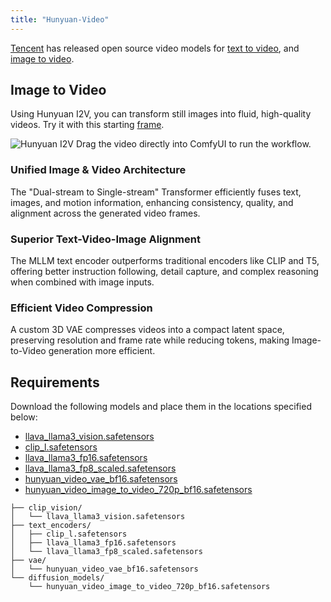 ```yaml
---
title: "Hunyuan-Video"
---
```


[Tencent](https://huggingface.co/tencent) has released open source video models for [text to video](https://github.com/Tencent/HunyuanVideo), and [image to video](https://github.com/Tencent/HunyuanVideo-I2V).

## Image to Video

Using Hunyuan I2V, you can transform still images into fluid, high-quality videos. Try it with this starting [frame](https://raw.githubusercontent.com/Comfy-Org/example_workflows/refs/heads/main/hunyuan-video/i2v/robot-ballet.png).

<img src="https://raw.githubusercontent.com/Comfy-Org/example_workflows/refs/heads/main/hunyuan-video/i2v/robot.webp" alt="Hunyuan I2V" />

<Tip>
Drag the video directly into ComfyUI to run the workflow.
</Tip>

### Unified Image & Video Architecture

The "Dual-stream to Single-stream" Transformer efficiently fuses text, images, and motion information, enhancing consistency, quality, and alignment across the generated video frames.

### Superior Text-Video-Image Alignment

The MLLM text encoder outperforms traditional encoders like CLIP and T5, offering better instruction following, detail capture, and complex reasoning when combined with image inputs.

### Efficient Video Compression

A custom 3D VAE compresses videos into a compact latent space, preserving resolution and frame rate while reducing tokens, making Image-to-Video generation more efficient.

## Requirements

Download the following models and place them in the locations specified below:
- [llava_llama3_vision.safetensors](https://huggingface.co/Comfy-Org/HunyuanVideo_repackaged/resolve/main/split_files/clip_vision/llava_llama3_vision.safetensors?download=true)
- [clip_l.safetensors](https://huggingface.co/Comfy-Org/HunyuanVideo_repackaged/resolve/main/split_files/text_encoders/clip_l.safetensors?download=true)
- [llava_llama3_fp16.safetensors](https://huggingface.co/Comfy-Org/HunyuanVideo_repackaged/resolve/main/split_files/text_encoders/llava_llama3_fp16.safetensors?download=true)
- [llava_llama3_fp8_scaled.safetensors](https://huggingface.co/Comfy-Org/HunyuanVideo_repackaged/resolve/main/split_files/text_encoders/llava_llama3_fp8_scaled.safetensors?download=true)
- [hunyuan_video_vae_bf16.safetensors](https://huggingface.co/Comfy-Org/HunyuanVideo_repackaged/resolve/main/split_files/vae/hunyuan_video_vae_bf16.safetensors?download=true)
- [hunyuan_video_image_to_video_720p_bf16.safetensors](https://huggingface.co/Comfy-Org/HunyuanVideo_repackaged/resolve/main/split_files/diffusion_models/hunyuan_video_image_to_video_720p_bf16.safetensors?download=true)

```
├── clip_vision/
│   └── llava_llama3_vision.safetensors
├── text_encoders/
│   ├── clip_l.safetensors
│   ├── llava_llama3_fp16.safetensors
│   └── llava_llama3_fp8_scaled.safetensors
├── vae/
│   └── hunyuan_video_vae_bf16.safetensors
└── diffusion_models/
    └── hunyuan_video_image_to_video_720p_bf16.safetensors
```
